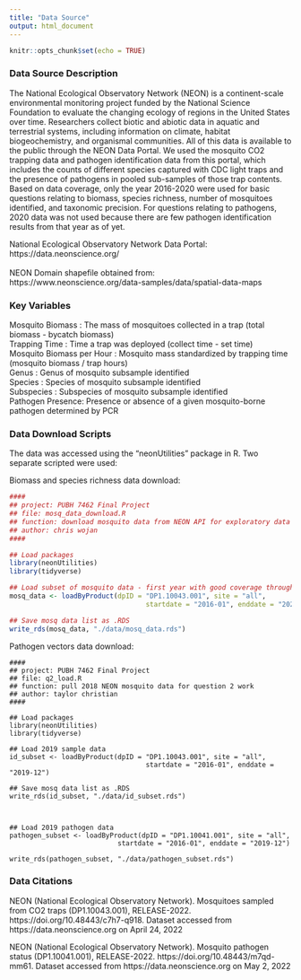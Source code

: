 ```yaml
---
title: "Data Source"
output: html_document
---
```


```r
knitr::opts_chunk$set(echo = TRUE)
```

### Data Source Description
The National Ecological Observatory Network (NEON) is a continent-scale environmental monitoring project funded by the National Science Foundation to evaluate the changing ecology of regions in the United States over time. Researchers collect biotic and abiotic data in aquatic and terrestrial systems, including information on climate, habitat biogeochemistry, and organismal communities. All of this data is available to the public through the NEON Data Portal. We used the mosquito CO2 trapping data and pathogen identification data from this portal, which includes the counts of different species captured with CDC light traps and the presence of pathogens in pooled sub-samples of those trap contents. Based on data coverage, only the year 2016-2020 were used for basic questions relating to biomass, species richness, number of mosquitoes identified, and taxonomic precision. For questions relating to pathogens, 2020 data was not used because there are few pathogen identification results from that year as of yet. 

National Ecological Observatory Network Data Portal: 
https://data.neonscience.org/  
</br>
NEON Domain shapefile obtained from:  
https://www.neonscience.org/data-samples/data/spatial-data-maps  


### Key Variables
Mosquito Biomass : The mass of mosquitoes collected in a trap (total biomass - bycatch biomass)  
Trapping Time : Time a trap was deployed (collect time - set time)  
Mosquito Biomass per Hour : Mosquito mass standardized by trapping time (mosquito biomass / trap hours)  
Genus : Genus of mosquito subsample identified  
Species : Species of mosquito subsample identified  
Subspecies : Subspecies of mosquito subsample identified  
Pathogen Presence: Presence or absence of a given mosquito-borne pathogen determined by PCR   

### Data Download Scripts
The data was accessed using the "neonUtilities" package in R. Two separate scripted were used:

Biomass and species richness data download:
```r
####
## project: PUBH 7462 Final Project
## file: mosq_data_download.R
## function: download mosquito data from NEON API for exploratory data analysis
## author: chris wojan
####

## Load packages
library(neonUtilities)
library(tidyverse)

## Load subset of mosquito data - first year with good coverage through last year of RELEASE data
mosq_data <- loadByProduct(dpID = "DP1.10043.001", site = "all", 
                                  startdate = "2016-01", enddate = "2020-12")

## Save mosq data list as .RDS
write_rds(mosq_data, "./data/mosq_data.rds")
```

Pathogen vectors data download:
```r_path_data_download

####
## project: PUBH 7462 Final Project
## file: q2_load.R
## function: pull 2018 NEON mosquito data for question 2 work
## author: taylor christian
####

## Load packages
library(neonUtilities)
library(tidyverse)

## Load 2019 sample data
id_subset <- loadByProduct(dpID = "DP1.10043.001", site = "all", 
                                  startdate = "2016-01", enddate = "2019-12")

## Save mosq data list as .RDS
write_rds(id_subset, "./data/id_subset.rds")



## Load 2019 pathogen data
pathogen_subset <- loadByProduct(dpID = "DP1.10041.001", site = "all", 
                           startdate = "2016-01", enddate = "2019-12")

write_rds(pathogen_subset, "./data/pathogen_subset.rds")
```

### Data Citations

NEON (National Ecological Observatory Network). Mosquitoes sampled from CO2 traps (DP1.10043.001), RELEASE-2022. https://doi.org/10.48443/c7h7-q918. Dataset accessed from https://data.neonscience.org on April 24, 2022

NEON (National Ecological Observatory Network). Mosquito pathogen status (DP1.10041.001), RELEASE-2022. https://doi.org/10.48443/m7qd-mm61. Dataset accessed from https://data.neonscience.org on May 2, 2022

